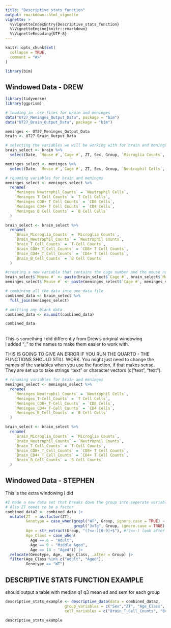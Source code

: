 ```yaml
---
title: "Descriptive_stats_function"
output: rmarkdown::html_vignette
vignette: >
  %\VignetteIndexEntry{Descriptive_stats_function}
  %\VignetteEngine{knitr::rmarkdown}
  %\VignetteEncoding{UTF-8}
---
```


```r
knitr::opts_chunk$set(
  collapse = TRUE,
  comment = "#>"
)
```

```r
library(bim)
```

## Windowed Data - DREW

```r
library(tidyverse)
library(ggprism)
```

```r
# loading in .csv files for brain and meninges 
data("UT27_Meninges_Output_Data", package = "bim")
data("UT27_Brain_Output_Data", package = "bim")

meninges <- UT27_Meninges_Output_Data
brain <- UT27_Brain_Output_Data

# selecting the variables we will be working with for brain and meninges 
brain_select <- brain %>%
  select(Date, `Mouse #`,`Cage #`, ZT, Sex, Group, `Microglia Counts`, `Neutrophil Counts`, `T-Cell Counts`, `CD8+ T Cell Counts`, `CD4+ T Cell Counts`, `B Cell Counts`)

meninges_select <- meninges %>%
  select(Date, `Mouse #`,`Cage #`, ZT, Sex, Group, `Neutrophil Cells`, `T Cell Cells`, `CD8 Cells`, `CD4 Cells`, `B Cell Cells`)

# renaming variables for brain and meninges 
meninges_select <- meninges_select %>%
  rename(
    `Meninges Neutrophil_Counts` = `Neutrophil Cells`,
    `Meninges T Cell Counts` = `T Cell Cells`,
    `Meninges CD8+ T Cell Counts` = `CD8 Cells`,
    `Meninges CD4+ T Cell Counts` = `CD4 Cells`,
    `Meninges B Cell Counts` = `B Cell Cells`
  )

brain_select <- brain_select %>%
  rename(
    `Brain_Microglia_Counts` = `Microglia Counts`,
    `Brain_Neutrophil_Counts` = `Neutrophil Counts`,
    `Brain_T_Cell_Counts` = `T-Cell Counts`,
    `Brain_CD8+_T_Cell_Counts` = `CD8+ T Cell Counts`,
    `Brain_CD4+_T_Cell_Counts` = `CD4+ T Cell Counts`,
    `Brain_B_Cell_Counts` = `B Cell Counts`
  )

#creating a new variable that contains the cage number and the mouse number 
brain_select$`Mouse #` <- paste(brain_select$`Cage #`, brain_select$`Mouse #`, sep = "-")
meninges_select$`Mouse #` <- paste(meninges_select$`Cage #`, meninges_select$`Mouse #`, sep = "-")

# combining all the data into one data file 
combined_data <- brain_select %>%
  full_join(meninges_select)

# omitting any blank data 
combined_data <- na.omit(combined_data)

combined_data

```

\
This is something I did differently from Drew's original windowing\
I added "\_" to the names to make them easier to work with.

THIS IS GOING TO GIVE AN ERROR IF YOU RUN THE QUARTO - THE FUNCTIONS SHOULD STILL WORK. You might just need to change the names of the variables when you use the function, if that makes sense. They are set up to take strings "text" or character vectors (c("text", "text").

```r


# renaming variables for brain and meninges 
meninges_select <- meninges_select %>%
  rename(
    `Meninges_Neutrophil_Counts` = `Neutrophil Cells`,
    `Meninges_T-Cell_Counts` = `T Cell Cells`,
    `Meninges_CD8+_T-Cell_Counts` = `CD8 Cells`,
    `Meninges_CD4+_T-Cell_Counts` = `CD4 Cells`,
    `Meninges_B_Cell_Counts` = `B Cell Cells`
  )

brain_select <- brain_select %>%
  rename(
    `Brain_Microglia_Counts` = `Microglia Counts`,
    `Brain_Neutrophil_Counts` = `Neutrophil Counts`,
    `Brain_T_Cell_Counts` = `T-Cell Counts`,
    `Brain_CD8+_T_Cell_Counts` = `CD8+ T Cell Counts`,
    `Brain_CD4+_T_Cell_Counts` = `CD4+ T Cell Counts`,
    `Brain_B_Cell_Counts` = `B Cell Counts`
  )
```

## Windowed Data - STEPHEN

This is the extra windowing I did

```r
#I made a new data set that breaks down the group into seperate variables (Genotype, Age, and Age Class)
# Also ZT needs to be a factor
combined_data2 <- combined_data |> 
  mutate(ZT  = as.factor(ZT),
         Genotype = case_when(grepl("WT", Group, ignore.case = TRUE) ~ "WT", 
                              grepl("3xTg", Group, ignore.case = TRUE) ~ "3xTg"), 
         Age = str_extract(Group, "(?<=-)[0-9]+$"), #(?<=-) look after a dash ; [0-9]+ matches the numbers after ; $ to look at the end of the string
         Age_Class = case_when(
           Age == 6 ~ "Adult",
           Age == 9 ~ "Middle Aged", 
           Age == 18 ~ "Aged")) |>
  relocate(Genotype, Age,  Age_Class, .after = Group) |>
  filter(Age_Class %in% c("Adult", "Aged"), 
         Genotype == "WT")
```

## DESCRIPTIVE STATS FUNCTION EXAMPLE

should output a table with median q1 q3 mean sd and sem for each group

```r
descriptive_stats_example <- descriptive_data(data = combined_data2, 
                          group_variables = c("Sex","ZT", "Age_Class", "Genotype"), 
                          cell_variables = c("Brain_T_Cell_Counts", "Brain_Microglia_Counts","Brain_Neutrophil_Counts" ))

descriptive_stats_example

```
